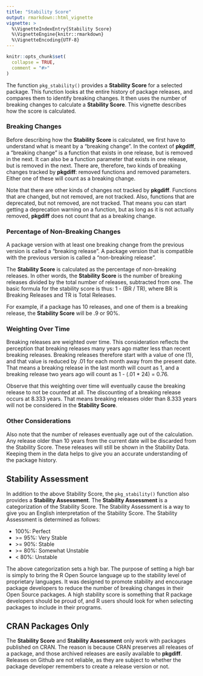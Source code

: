 ```yaml
---
title: "Stability Score"
output: rmarkdown::html_vignette
vignette: >
  %\VignetteIndexEntry{Stability Score}
  %\VignetteEngine{knitr::rmarkdown}
  %\VignetteEncoding{UTF-8}
---
```


```r
knitr::opts_chunk$set(
  collapse = TRUE,
  comment = "#>"
)
```

The function `pkg_stability()` provides a **Stability Score** for a selected 
package.  This function looks at the entire history of package releases,
and compares them to identify breaking changes.  It then uses the number
of breaking changes to calculate a **Stability Score**.  This vignette 
describes how the score is calculated.

### Breaking Changes

Before describing how the **Stability Score** is calculated, we first have to 
understand what is meant by a "breaking change".  In the context of **pkgdiff**,
a "breaking change" is a function that exists in one release, but is removed in the next.
It can also be a function parameter that exists in one release, but is removed
in the next.  There are, therefore, two kinds of breaking changes tracked
by **pkgdiff**: removed functions and removed parameters.  Either one of these
will count as a breaking change.

Note that there are other kinds of changes not tracked by **pkgdiff**.  Functions
that are changed, but not removed, are not tracked.  Also, functions that 
are deprecated, but not removed, are not tracked.  That means you can start 
getting a deprecation warning on a function, but as long as it is not actually
removed, **pkgdiff** does not count that as a breaking change.

### Percentage of Non-Breaking Changes

A package version with at least one breaking change from the previous version is called 
a "breaking release". A package version that is compatible with the previous 
version is called a "non-breaking release".  

The **Stability Score** is calculated as the percentage of non-breaking releases.
In other words, the **Stability Score** is the number of breaking releases 
divided by the total number of releases, subtracted from one.  The basic 
formula for the stability score is thus: 1 - (BR / TR), where 
BR is Breaking Releases and TR is Total Releases.

For example, if a package has 10 releases, and one of them is a breaking 
release, the **Stability Score** will be .9 or 90%.

### Weighting Over Time

Breaking releases are weighted over time.  This consideration reflects the 
perception that breaking releases many years ago matter less than recent breaking
releases.  Breaking releases therefore start with a value of 
one (1), and that value is reduced by .01 for each month away from the present
date.  That means a breaking release in the last month will count as 1, and
a breaking release two years ago will count as 1 - (.01 * 24) = 0.76.

Observe that this weighting over time will eventually cause the breaking release
to not be counted at all.  The discounting of a breaking release occurs at 8.333
years.  That means breaking releases older than 8.333 years will not be considered
in the **Stability Score**.

### Other Considerations

Also note that the number of releases eventually age out of the calculation. 
Any release older
than 10 years from the current date will be discarded from the Stability Score.
These releases will still be shown in the Stability Data. Keeping them in 
the data helps to give you an accurate understanding of the package history.

## Stability Assessment

In addition to the above Stability Score, the `pkg_stability()` function also provides
a **Stability Assessment**.  The **Stability Assessment** is a categorization of
the Stability Score.  The Stability Assessment is a way to give you an
English interpretation of the Stability Score.  The Stability Assessment is 
determined as follows:

  - 100%: Perfect
  - &gt;= 95%: Very Stable
  - &gt;= 90%: Stable
  - &gt;= 80%: Somewhat Unstable
  - &lt; 80%: Unstable
  
The above categorization sets a high bar. The purpose of setting a high bar is 
simply to bring the 
R Open Source language up to the stability level of proprietary 
languages.  It was designed to promote stability and encourage package
developers to reduce the number of breaking changes in their Open Source packages.
A high stability score is something that R package developers should be proud of, 
and R users should look for when selecting packages to include in their programs.

## CRAN Packages Only

The **Stability Score** and **Stability Assessment** only work with packages 
published on CRAN.
The reason is because CRAN preserves all releases of a package, and those archived
releases are easily available to **pkgdiff**.  Releases on Github are not reliable,
as they are subject to whether the package developer remembers to create 
a release version or not.  

